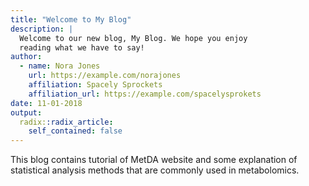 ---
title: "Welcome to My Blog"
description: |
  Welcome to our new blog, My Blog. We hope you enjoy 
  reading what we have to say!
author:
  - name: Nora Jones 
    url: https://example.com/norajones
    affiliation: Spacely Sprockets
    affiliation_url: https://example.com/spacelysprokets
date: 11-01-2018
output:
  radix::radix_article:
    self_contained: false
---
This blog contains tutorial of MetDA website and some explanation of statistical analysis methods that are commonly used in metabolomics.